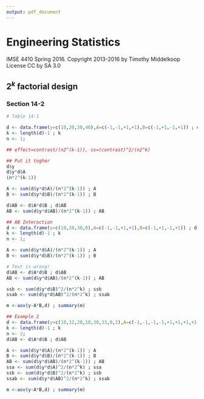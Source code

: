 ```yaml
---
output: pdf_document
---
```

# Engineering Statistics
IMSE 4410 Spring 2016.  Copyright 2013-2016 by Timothy Middelkoop License CC by SA 3.0

## $2^k$ factorial design

### Section 14-2

```r
# Table 14-1

d <- data.frame(y=c(10,20,30,40),A=c(-1,-1,+1,+1),B=c(-1,+1,-1,+1)) ; d
k <- length(d)-1 ; k
n <- 1;

## effect=contrast/(n2^(k-1)), ss=(contrast)^2/(n2^k)

## Put it togher
d$y
d$y*d$A
(n*2^(k-1))

A <- sum(d$y*d$A)/(n*2^(k-1)) ; A
B <- sum(d$y*d$B)/(n*2^(k-1)) ; B

d$AB <- d$A*d$B ; d$AB
AB <- sum(d$y*d$AB)/(n*2^(k-1)) ; AB

## AB Interaction
d <- data.frame(y=c(10,20,30,0),A=c(-1,-1,+1,+1),B=c(-1,+1,-1,+1)) ; d
k <- length(d)-1 ; k
n <- 1;

A <- sum(d$y*d$A)/(n*2^(k-1)) ; A
B <- sum(d$y*d$B)/(n*2^(k-1)) ; B

# Text is wrong!
d$AB <- d$A*d$B ; d$AB
AB <- sum(d$y*d$AB)/(n*2^(k-1)) ; AB

ssb <- sum(d$y*d$B)^2/(n*2^k) ; ssb
ssab <- sum(d$y*d$AB)^2/(n*2^k) ; ssab

m <-aov(y~A*B,d) ; summary(m)

## Example 2
d <- data.frame(y=c(10,12,20,18,30,33,0,2),A=c(-1,-1,-1,-1,+1,+1,+1,+1),B=c(-1,-1,+1,+1,-1,-1,+1,+1)) ; d
k <- length(d)-1 ; k
n <- 2;
d$AB <- d$A*d$B ; d$AB

A <- sum(d$y*d$A)/(n*2^(k-1)) ; A
B <- sum(d$y*d$B)/(n*2^(k-1)) ; B
AB <- sum(d$y*d$AB)/(n*2^(k-1)) ; AB
ssa <- sum(d$y*d$A)^2/(n*2^k) ; ssa
ssb <- sum(d$y*d$B)^2/(n*2^k) ; ssb
ssab <- sum(d$y*d$AB)^2/(n*2^k) ; ssab

m <-aov(y~A*B,d) ; summary(m)

```
